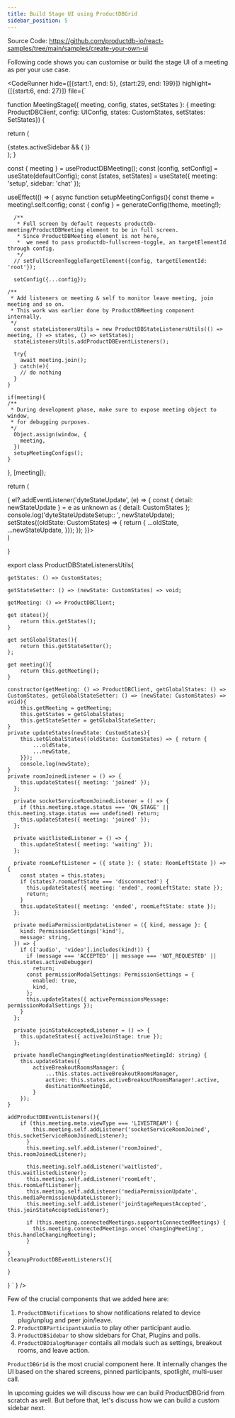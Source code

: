 ```yaml
---
title: Build Stage UI using ProductDBGrid
sidebar_position: 5
---
```


Source Code: https://github.com/productdb-io/react-samples/tree/main/samples/create-your-own-ui

Following code shows you can customise or build the stage UI of a meeting as per your use case.


<CodeRunner 
hide={[{start:1, end: 5}, {start:29, end: 199}]}
highlight={[{start:6, end: 27}]}
file={`

function MeetingStage({ meeting, config, states, setStates }: { meeting: ProductDBClient, config: UIConfig, states: CustomStates, setStates: SetStates}) {

return (

<div className="flex h-full w-full flex-col">
  <ProductDBStage className="flex h-full w-full flex-1 p-2">
    <ProductDBGrid meeting={meeting} config={config} states={states} />
    <ProductDBNotifications meeting={meeting} config={config} states={states} />
    {states.activeSidebar && (
      <ProductDBSidebar
        meeting={meeting}
        config={config}
        states={states}
        setStates={setStates}
      />
    )}
  </ProductDBStage>
  <ProductDBParticipantsAudio meeting={meeting} />
  <ProductDBDialogManager meeting={meeting} config={config} states={states} />
  <ProductDBControlbar meeting={meeting} config={config} states={states} />
</div>
); }

const { meeting } = useProductDBMeeting();
const [config, setConfig] = useState(defaultConfig);
const [states, setStates] = useState<CustomStates>({
  meeting: 'setup',
  sidebar: 'chat'
});

useEffect(() => {
async function setupMeetingConfigs(){
const theme = meeting!.self.config;
const { config } = generateConfig(theme, meeting!);

      /**
       * Full screen by default requests productdb-meeting/ProductDBMeeting element to be in full screen.
       * Since ProductDBMeeting element is not here,
       *  we need to pass productdb-fullscreen-toggle, an targetElementId through config.
       */
      // setFullScreenToggleTargetElement({config, targetElementId: 'root'});

      setConfig({...config});

    /**
     * Add listeners on meeting & self to monitor leave meeting, join meeting and so on.
     * This work was earlier done by ProductDBMeeting component internally.
     */
      const stateListenersUtils = new ProductDBStateListenersUtils(() => meeting, () => states, () => setStates);
      stateListenersUtils.addProductDBEventListeners();

      try{
        await meeting.join();
      } catch(e){
        // do nothing
      }
    }

    if(meeting){
    /**
     * During development phase, make sure to expose meeting object to window,
     * for debugging purposes.
     */
      Object.assign(window, {
        meeting,
      })
      setupMeetingConfigs();
    }

}, [meeting]);

return (

  <div className="flex w-full h-full" ref={(el) => {
            el?.addEventListener('dyteStateUpdate', (e) => {
              const { detail: newStateUpdate } = e as unknown as { detail: CustomStates };
              console.log('dyteStateUpdateSetup:: ', newStateUpdate);
              setStates((oldState: CustomStates) => { return {
                ...oldState,
                ...newStateUpdate,
              }});
            });
          }}>
      <MeetingStage meeting={meeting} config={config} states={states} setStates={setStates} />
  </div>
)

}

export class ProductDBStateListenersUtils{
    
    getStates: () => CustomStates;

    getStateSetter: () => (newState: CustomStates) => void;

    getMeeting: () => ProductDBClient;

    get states(){
        return this.getStates();
    }

    get setGlobalStates(){
        return this.getStateSetter();
    };

    get meeting(){
        return this.getMeeting();
    }

    constructor(getMeeting: () => ProductDBClient, getGlobalStates: () => CustomStates, getGlobalStateSetter: () => (newState: CustomStates) => void){
        this.getMeeting = getMeeting;
        this.getStates = getGlobalStates;
        this.getStateSetter = getGlobalStateSetter;
    }
    private updateStates(newState: CustomStates){
        this.setGlobalStates((oldState: CustomStates) => { return {
            ...oldState,
            ...newState,
        }});
        console.log(newState);
    }
    private roomJoinedListener = () => {
        this.updateStates({ meeting: 'joined' });
      };

      private socketServiceRoomJoinedListener = () => {
        if (this.meeting.stage.status === 'ON_STAGE' || this.meeting.stage.status === undefined) return;
        this.updateStates({ meeting: 'joined' });
      };

      private waitlistedListener = () => {
        this.updateStates({ meeting: 'waiting' });
      };

      private roomLeftListener = ({ state }: { state: RoomLeftState }) => {
        const states = this.states;
        if (states?.roomLeftState === 'disconnected') {
          this.updateStates({ meeting: 'ended', roomLeftState: state });
          return;
        }
        this.updateStates({ meeting: 'ended', roomLeftState: state });
      };

      private mediaPermissionUpdateListener = ({ kind, message }: {
        kind: PermissionSettings['kind'],
        message: string,
      }) => {
        if (['audio', 'video'].includes(kind!)) {
          if (message === 'ACCEPTED' || message === 'NOT_REQUESTED' || this.states.activeDebugger)
            return;
          const permissionModalSettings: PermissionSettings = {
            enabled: true,
            kind,
          };
          this.updateStates({ activePermissionsMessage: permissionModalSettings });
        }
      };

      private joinStateAcceptedListener = () => {
        this.updateStates({ activeJoinStage: true });
      };

      private handleChangingMeeting(destinationMeetingId: string) {
        this.updateStates({
            activeBreakoutRoomsManager: {
                ...this.states.activeBreakoutRoomsManager,
                active: this.states.activeBreakoutRoomsManager!.active,
                destinationMeetingId,
            }
        });
    }

    addProductDBEventListeners(){
        if (this.meeting.meta.viewType === 'LIVESTREAM') {
            this.meeting.self.addListener('socketServiceRoomJoined', this.socketServiceRoomJoinedListener);
          }
          this.meeting.self.addListener('roomJoined', this.roomJoinedListener);

          this.meeting.self.addListener('waitlisted', this.waitlistedListener);
          this.meeting.self.addListener('roomLeft', this.roomLeftListener);
          this.meeting.self.addListener('mediaPermissionUpdate', this.mediaPermissionUpdateListener);
          this.meeting.self.addListener('joinStageRequestAccepted', this.joinStateAcceptedListener);

          if (this.meeting.connectedMeetings.supportsConnectedMeetings) {
            this.meeting.connectedMeetings.once('changingMeeting', this.handleChangingMeeting);
          }

    }
    cleanupProductDBEventListeners(){

    }

}
` } />

Few of the crucial components that we added here are:
1. `ProductDBNotifications` to show notifications related to device plug/unplug and peer join/leave.
2. `ProductDBParticipantsAudio` to play other participant audio.
3. `ProductDBSidebar` to show sidebars for Chat, Plugins and polls.
4. `ProductDBDialogManager` contails all modals such as settings, breakout rooms, and leave action.

`ProductDBGrid` is the most crucial component here. It internally changes the UI based on the shared screens, pinned participants, spotlight, multi-user call.

In upcoming guides we will discuss how we can build ProductDBGrid from scratch as well. But before that, let's discuss how we can build a custom sidebar next.


